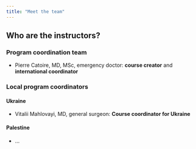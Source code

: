 ```yaml
---
title: "Meet the team"
---
```


## Who are the instructors?

### Program coordination team

- Pierre Catoire, MD, MSc, emergency doctor: **course creator** and **international coordinator**

### Local program coordinators

#### Ukraine

- Vitalii Mahlovayi, MD, general surgeon: **Course coordinator for Ukraine**

#### Palestine

- ...
